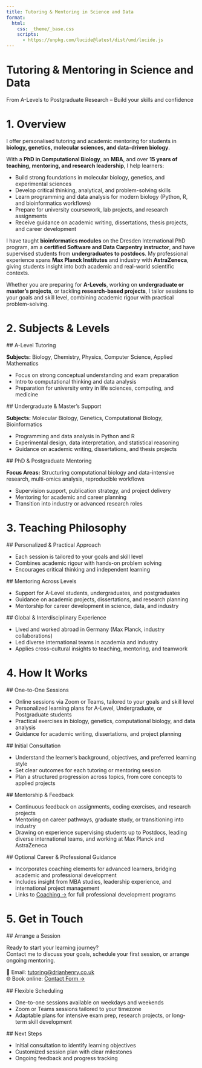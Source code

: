 ```yaml
---
title: Tutoring & Mentoring in Science and Data
format:
  html:
    css: _theme/_base.css
    scripts:
      - https://unpkg.com/lucide@latest/dist/umd/lucide.js
---
```


<!-- Hero Section -->
<div class="parallax light-overlay" style="background-image: url('images/hero-tutoring.jpg'); --overlay-opacity: 0.35;">
  <div class="overlay">
   <h1>Tutoring & Mentoring in Science and Data</h1>
   <p>From A-Levels to Postgraduate Research – Build your skills and confidence</p>
  </div>
</div>

# 1. Overview

<div class="service-card card">
I offer personalised tutoring and academic mentoring for students in **biology, genetics, molecular sciences, and data-driven biology**.

With a **PhD in Computational Biology**, an **MBA**, and over **15 years of teaching, mentoring, and research leadership**, I help learners:

- Build strong foundations in molecular biology, genetics, and experimental sciences
- Develop critical thinking, analytical, and problem-solving skills
- Learn programming and data analysis for modern biology (Python, R, and bioinformatics workflows)
- Prepare for university coursework, lab projects, and research assignments
- Receive guidance on academic writing, dissertations, thesis projects, and career development

I have taught **bioinformatics modules** on the Dresden International PhD program, am a **certified Software and Data Carpentry instructor**, and have supervised students from **undergraduates to postdocs**. My professional experience spans **Max Planck Institutes** and industry with **AstraZeneca**, giving students insight into both academic and real-world scientific contexts.

Whether you are preparing for **A-Levels**, working on **undergraduate or master’s projects**, or tackling **research-based projects**, I tailor sessions to your goals and skill level, combining academic rigour with practical problem-solving.
</div>

# 2. Subjects & Levels

<div class="card-grid">
  <div class="service-card card">
  ## A-Level Tutoring  
  <i data-lucide="Layers"></i>

  **Subjects:** Biology, Chemistry, Physics, Computer Science, Applied Mathematics

  - Focus on strong conceptual understanding and exam preparation
  - Intro to computational thinking and data analysis
  - Preparation for university entry in life sciences, computing, and medicine
  </div>

  <div class="service-card card">
  ## Undergraduate & Master’s Support  
  <i data-lucide="FlaskConical"></i> <i data-lucide="Cpu"></i>

  **Subjects:** Molecular Biology, Genetics, Computational Biology, Bioinformatics

  - Programming and data analysis in Python and R
  - Experimental design, data interpretation, and statistical reasoning
  - Guidance on academic writing, dissertations, and thesis projects
  </div>

  <div class="service-card card">
  ## PhD & Postgraduate Mentoring  
  <i data-lucide="Target"></i> <i data-lucide="Compass"></i>

  **Focus Areas:** Structuring computational biology and data-intensive research, multi-omics analysis, reproducible workflows

  - Supervision support, publication strategy, and project delivery
  - Mentoring for academic and career planning
  - Transition into industry or advanced research roles
  </div>
</div>

# 3. Teaching Philosophy

<div class="card-grid">
  <div class="service-card card">
  ## Personalized & Practical Approach  
  <i data-lucide="Lightbulb"></i> <i data-lucide="Compass"></i>

  - Each session is tailored to your goals and skill level
  - Combines academic rigour with hands-on problem solving
  - Encourages critical thinking and independent learning
  </div>

  <div class="service-card card">
  ## Mentoring Across Levels  
  <i data-lucide="Target"></i>

  - Support for A-Level students, undergraduates, and postgraduates
  - Guidance on academic projects, dissertations, and research planning
  - Mentorship for career development in science, data, and industry
  </div>

  <div class="service-card card">
  ## Global & Interdisciplinary Experience  
  <i data-lucide="Globe"></i>

  - Lived and worked abroad in Germany (Max Planck, industry collaborations)
  - Led diverse international teams in academia and industry
  - Applies cross-cultural insights to teaching, mentoring, and teamwork
  </div>
</div>

# 4. How It Works

<div class="card-grid">
  <div class="service-card card">
  ## One-to-One Sessions  
  <i data-lucide="Settings"></i>

  - Online sessions via Zoom or Teams, tailored to your goals and skill level
  - Personalized learning plans for A-Level, Undergraduate, or Postgraduate students
  - Practical exercises in biology, genetics, computational biology, and data analysis
  - Guidance for academic writing, dissertations, and project planning
  </div>

  <div class="service-card card">
  ## Initial Consultation  
  <i data-lucide="CalendarCheck2"></i>

  - Understand the learner’s background, objectives, and preferred learning style
  - Set clear outcomes for each tutoring or mentoring session
  - Plan a structured progression across topics, from core concepts to applied projects
  </div>

  <div class="service-card card">
  ## Mentorship & Feedback  
  <i data-lucide="MessageSquare"></i>

  - Continuous feedback on assignments, coding exercises, and research projects
  - Mentoring on career pathways, graduate study, or transitioning into industry
  - Drawing on experience supervising students up to Postdocs, leading diverse international teams, and working at Max Planck and AstraZeneca
  </div>

  <div class="service-card card">
  ## Optional Career & Professional Guidance  
  <i data-lucide="Target"></i>

  - Incorporates coaching elements for advanced learners, bridging academic and professional development
  - Includes insight from MBA studies, leadership experience, and international project management
  - Links to [Coaching →](https://coaching.drianhenry.co.uk) for full professional development programs
  </div>
</div>

# 5. Get in Touch

<div class="card-grid">
  <div class="service-card card">
  ## Arrange a Session  
  <i data-lucide="Mail"></i>

  Ready to start your learning journey?  
  Contact me to discuss your goals, schedule your first session, or arrange ongoing mentoring.

  📧 Email: [tutoring@drianhenry.co.uk](mailto:tutoring@drianhenry.co.uk)  
  🌐 Book online: [Contact Form →](contact.qmd)
  </div>

  <div class="service-card card">
  ## Flexible Scheduling  
  <i data-lucide="BookOpen"></i>

  - One-to-one sessions available on weekdays and weekends
  - Zoom or Teams sessions tailored to your timezone
  - Adaptable plans for intensive exam prep, research projects, or long-term skill development
  </div>

  <div class="service-card card">
  ## Next Steps  
  <i data-lucide="Compass"></i>

  - Initial consultation to identify learning objectives
  - Customized session plan with clear milestones
  - Ongoing feedback and progress tracking
  </div>
</div>

<script>
document.addEventListener("DOMContentLoaded", function() {
  lucide.replace();
});
</script>
